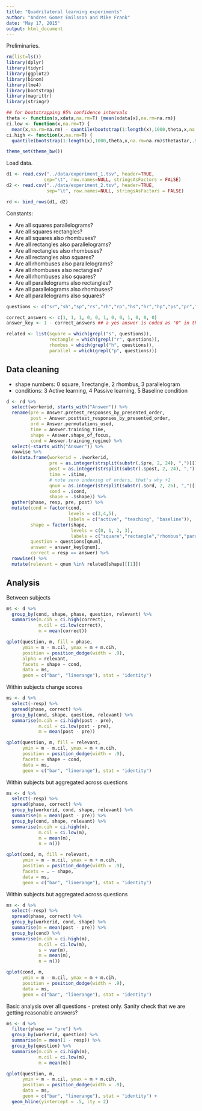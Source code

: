 ```yaml
---
title: "Quadrilateral learning experiments"
author: "Andres Gomez Emilsson and Mike Frank"
date: "May 17, 2015"
output: html_document
---
```


Preliminaries.

```r
rm(list=ls())
library(dplyr)
library(tidyr)
library(ggplot2)
library(binom)
library(lme4)
library(bootstrap) 
library(magrittr)
library(stringr)

## for bootstrapping 95% confidence intervals
theta <- function(x,xdata,na.rm=T) {mean(xdata[x],na.rm=na.rm)}
ci.low <- function(x,na.rm=T) {
  mean(x,na.rm=na.rm) - quantile(bootstrap(1:length(x),1000,theta,x,na.rm=na.rm)$thetastar,.025,na.rm=na.rm)}
ci.high <- function(x,na.rm=T) {
  quantile(bootstrap(1:length(x),1000,theta,x,na.rm=na.rm)$thetastar,.975,na.rm=na.rm) - mean(x,na.rm=na.rm)}

theme_set(theme_bw())
```

Load data.

```r
d1 <- read.csv("../data/experiment_1.tsv", header=TRUE, 
              sep="\t", row.names=NULL, stringsAsFactors = FALSE)
d2 <- read.csv("../data/experiment_2.tsv", header=TRUE, 
               sep="\t", row.names=NULL, stringsAsFactors = FALSE)

rd <- bind_rows(d1, d2)
```

Constants:

* Are all squares parallelograms?
* Are all squares rectangles?
* Are all squares also rhombuses?
* Are all rectangles also parallelograms?
* Are all rectangles also rhombuses?
* Are all rectangles also squares?
* Are all rhombuses also parallelograms?
* Are all rhombuses also rectangles?
* Are all rhombuses also squares?
* Are all parallelograms also rectangles?
* Are all parallelograms also rhombuses?
* Are all parallelograms also squares?

```r
questions <- c("sr","sh","sp","rs","rh","rp","hs","hr","hp","ps","pr","ph")

correct_answers <- c(1, 1, 1, 0, 0, 1, 0, 0, 1, 0, 0, 0) 
answer_key <- 1 - correct_answers ## a yes answer is coded as "0" in the data

related <- list(square = which(grepl("s", questions)),
                rectangle = which(grepl("r", questions)),
                rhombus = which(grepl("h", questions)),
                parallel = which(grepl("p", questions)))

```

Data cleaning
-------------

* shape numbers: 0 square, 1 rectangle, 2 rhombus, 3 parallelogram
* conditions: 3 Active learning, 4 Passive learning, 5 Baseline condition


```r
d <- rd %>% 
  select(workerid, starts_with("Answer")) %>%
  rename(pre = Answer.pretest_responses_by_presented_order,
         post = Answer.posttest_responses_by_presented_order,
         ord = Answer.permutations_used,
         time = Answer.training_time, 
         shape = Answer.shape_of_focus,
         cond = Answer.training_regime) %>%
  select(-starts_with("Answer")) %>%
  rowwise %>%
  do(data.frame(workerid = .$workerid, 
                pre = as.integer(strsplit(substr(.$pre, 2, 24), ",")[[1]]),                
                post = as.integer(strsplit(substr(.$post, 2, 24), ",")[[1]]),
                time = .$time, 
                # note zero indexing of orders, that's why +1                                           
                qnum = as.integer(strsplit(substr(.$ord, 2, 26), ",")[[1]]) + 1, 
                cond = .$cond,
                shape = .$shape)) %>%
  gather(phase, resp, pre, post) %>%
  mutate(cond = factor(cond, 
                       levels = c(3,4,5), 
                       labels = c("active", "teaching", "baseline")),
         shape = factor(shape, 
                        levels = c(0, 1, 2, 3), 
                        labels = c("square","rectangle","rhombus","parallel")),
         question = questions[qnum], 
         answer = answer_key[qnum],
         correct = resp == answer) %>%
  rowwise() %>%
  mutate(relevant = qnum %in% related[shape][[1]])
```

Analysis
--------

Between subjects

```r
ms <- d %>% 
  group_by(cond, shape, phase, question, relevant) %>%
  summarise(m.cih = ci.high(correct),
            m.cil = ci.low(correct),            
            m = mean(correct))

qplot(question, m, fill = phase, 
      ymin = m - m.cil, ymax = m + m.cih,
      position = position_dodge(width = .9),
      alpha = relevant, 
      facets = shape ~ cond, 
      data = ms,       
      geom = c("bar", "linerange"), stat = "identity") 
```

Within subjects change scores

```r
ms <- d %>% 
  select(-resp) %>% 
  spread(phase, correct) %>%  
  group_by(cond, shape, question, relevant) %>%
  summarise(m.cih = ci.high(post - pre),
            m.cil = ci.low(post - pre),            
            m = mean(post - pre))

qplot(question, m, fill = relevant,
      ymin = m - m.cil, ymax = m + m.cih,
      position = position_dodge(width = .9),
      facets = shape ~ cond, 
      data = ms,       
      geom = c("bar", "linerange"), stat = "identity") 
```

Within subjects but aggregated across questions

```r
ms <- d %>% 
  select(-resp) %>% 
  spread(phase, correct) %>%  
  group_by(workerid, cond, shape, relevant) %>%
  summarise(m = mean(post - pre)) %>%
  group_by(cond, shape, relevant) %>%
  summarise(m.cih = ci.high(m),
            m.cil = ci.low(m),
            m = mean(m), 
            n = n())

qplot(cond, m, fill = relevant,
      ymin = m - m.cil, ymax = m + m.cih,
      position = position_dodge(width = .9),
      facets = . ~ shape, 
      data = ms,       
      geom = c("bar", "linerange"), stat = "identity")
```

Within subjects but aggregated across questions

```r
ms <- d %>% 
  select(-resp) %>% 
  spread(phase, correct) %>%  
  group_by(workerid, cond, shape) %>%
  summarise(m = mean(post - pre)) %>%
  group_by(cond) %>%
  summarise(m.cih = ci.high(m),
            m.cil = ci.low(m),
            s = var(m),
            m = mean(m), 
            n = n())

qplot(cond, m,
      ymin = m - m.cil, ymax = m + m.cih,
      position = position_dodge(width = .9), 
      data = ms,       
      geom = c("bar", "linerange"), stat = "identity")
```

Basic analysis over all questions - pretest only. Sanity check that we are getting reasonable answers?

```r
ms <- d %>% 
  filter(phase == "pre") %>%
  group_by(workerid, question) %>%
  summarise(m = mean(1 - resp)) %>%
  group_by(question) %>%
  summarise(m.cih = ci.high(m),
            m.cil = ci.low(m),
            m = mean(m))

qplot(question, m, 
      ymin = m - m.cil, ymax = m + m.cih,
      position = position_dodge(width = .9),
      data = ms,       
      geom = c("bar", "linerange"), stat = "identity") + 
  geom_hline(yintercept = .5, lty = 2)
```